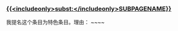 ===[[{{<includeonly>subst:</includeonly>SUBPAGENAME}}]]===
我提名这个条目为特色条目。理由：
~~<includeonly></includeonly>~~